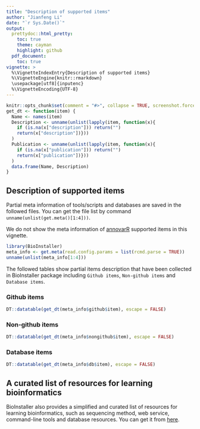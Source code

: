 ```yaml
---
title: "Description of supported items"
author: "Jianfeng Li"
date: "`r Sys.Date()`"
output:
  prettydoc::html_pretty:
    toc: true
    theme: cayman
    highlight: github
  pdf_document:
    toc: true
vignette: >
  %\VignetteIndexEntry{Description of supported items}
  %\VignetteEngine{knitr::rmarkdown}
  \usepackage[utf8]{inputenc}
  %\VignetteEncoding{UTF-8}
---
```


```r
knitr::opts_chunk$set(comment = "#>", collapse = TRUE, screenshot.force = FALSE)
get_dt <- function(item) {
  Name <- names(item)
  Description <- unname(unlist(lapply(item, function(x){
    if (is.na(x["description"])) return("")
    return(x["description"])}))
  )
  Publication <- unname(unlist(lapply(item, function(x){
    if (is.na(x["publication"])) return("")
    return(x["publication"])}))
  )
  data.frame(Name, Description)
}
```

## Description of supported items

Partial meta information of tools/scripts and databases are saved in the followed files. 
You can get the file list by command `unname(unlist(get.meta()[1:4]))`.

We do not show the meta information of [annovarR](https://github.com/JhuangLab/BioInstaller/blob/master/inst/extdata/config/db/db_annovar.toml) supported items in this vignette.

```r
library(BioInstaller)
meta_info <- get.meta(read.config.params = list(rcmd.parse = TRUE))
unname(unlist(meta_info[1:4]))
```

The followed tables show partial items description that have been collected in BioInstaller package including `Github items`, `Non-github items` and `Database items`.

### Github items

```r
DT::datatable(get_dt(meta_info$github$item), escape = FALSE)
```

### Non-github items

```r
DT::datatable(get_dt(meta_info$nongithub$item), escape = FALSE)
```

### Database items

```r
DT::datatable(get_dt(meta_info$db$item), escape = FALSE)
```

## A curated list of resources for learning bioinformatics

BioInstaller also provides a simplified and curated list of resources for learning bioinformatics, such as sequencing method, web service, command-line tools and database resources. You can get it from [here](https://github.com/JhuangLab/Bioinformatics-Resources).

